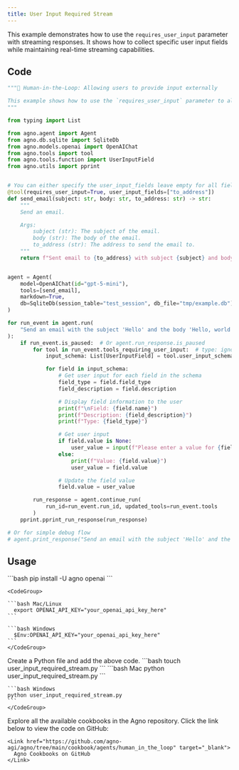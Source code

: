 ```yaml
---
title: User Input Required Stream
---
```


This example demonstrates how to use the `requires_user_input` parameter with streaming responses. It shows how to collect specific user input fields while maintaining real-time streaming capabilities.

## Code

```python user_input_required_stream.py
"""🤝 Human-in-the-Loop: Allowing users to provide input externally

This example shows how to use the `requires_user_input` parameter to allow users to provide input externally.
"""

from typing import List

from agno.agent import Agent
from agno.db.sqlite import SqliteDb
from agno.models.openai import OpenAIChat
from agno.tools import tool
from agno.tools.function import UserInputField
from agno.utils import pprint


# You can either specify the user_input_fields leave empty for all fields to be provided by the user
@tool(requires_user_input=True, user_input_fields=["to_address"])
def send_email(subject: str, body: str, to_address: str) -> str:
    """
    Send an email.

    Args:
        subject (str): The subject of the email.
        body (str): The body of the email.
        to_address (str): The address to send the email to.
    """
    return f"Sent email to {to_address} with subject {subject} and body {body}"


agent = Agent(
    model=OpenAIChat(id="gpt-5-mini"),
    tools=[send_email],
    markdown=True,
    db=SqliteDb(session_table="test_session", db_file="tmp/example.db"),
)

for run_event in agent.run(
    "Send an email with the subject 'Hello' and the body 'Hello, world!'", stream=True
):
    if run_event.is_paused:  # Or agent.run_response.is_paused
        for tool in run_event.tools_requiring_user_input:  # type: ignore
            input_schema: List[UserInputField] = tool.user_input_schema  # type: ignore

            for field in input_schema:
                # Get user input for each field in the schema
                field_type = field.field_type
                field_description = field.description

                # Display field information to the user
                print(f"\nField: {field.name}")
                print(f"Description: {field_description}")
                print(f"Type: {field_type}")

                # Get user input
                if field.value is None:
                    user_value = input(f"Please enter a value for {field.name}: ")
                else:
                    print(f"Value: {field.value}")
                    user_value = field.value

                # Update the field value
                field.value = user_value

        run_response = agent.continue_run(
            run_id=run_event.run_id, updated_tools=run_event.tools
        )
    pprint.pprint_run_response(run_response)

# Or for simple debug flow
# agent.print_response("Send an email with the subject 'Hello' and the body 'Hello, world!'", stream=True)
```

## Usage

<Steps>
  <Snippet file="create-venv-step.mdx" />

  <Step title="Install libraries">
    ```bash
    pip install -U agno openai
    ```
  </Step>

  <Step title="Export your OpenAI API key">

    <CodeGroup>

    ```bash Mac/Linux
      export OPENAI_API_KEY="your_openai_api_key_here"
    ```

    ```bash Windows
      $Env:OPENAI_API_KEY="your_openai_api_key_here"
    ```
    </CodeGroup> 
  </Step>

  <Step title="Create a Python file">
    Create a Python file and add the above code.
    ```bash
    touch user_input_required_stream.py
    ```
  </Step>

  <Step title="Run Agent">
    <CodeGroup>
    ```bash Mac
    python user_input_required_stream.py
    ```
    
    ```bash Windows  
    python user_input_required_stream.py
    ```
    </CodeGroup>
  </Step>

  <Step title="Find All Cookbooks">
    Explore all the available cookbooks in the Agno repository. Click the link below to view the code on GitHub:

    <Link href="https://github.com/agno-agi/agno/tree/main/cookbook/agents/human_in_the_loop" target="_blank">
      Agno Cookbooks on GitHub
    </Link>
  </Step>
</Steps>